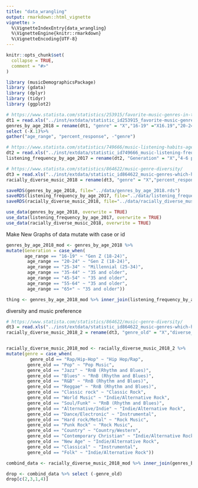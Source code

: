 ```yaml
---
title: "data_wrangling"
output: rmarkdown::html_vignette
vignette: >
  %\VignetteIndexEntry{data_wrangling}
  %\VignetteEngine{knitr::rmarkdown}
  %\VignetteEncoding{UTF-8}
---
```


```r
knitr::opts_chunk$set(
  collapse = TRUE,
  comment = "#>"
)
```

```r
library (musicDemographicsPackage)
library (gdata)
library (dplyr)
library (tidyr)
library (ggplot2)
```

```r
# https://www.statista.com/statistics/253915/favorite-music-genres-in-the-us/
dt1 = read.xls("../inst/extdata/statistic_id253915_favorite-music-genres-in-the-us-2018-by-age.xlsx", sheet = 2, skip = 2,header = TRUE)
genres_by_age_2018 = rename(dt1, "genre" = "X","16-19" ="X16.19","20-24"="X20.24","25-34" ="X25.34","35-44" ="X35.44","45-54" ="X45.54","55-64" ="X55.64","65+" ="X65.") %>% 
select (-X.1)%>%
gather("age_range", "percent_response", -"genre")

# https://www.statista.com/statistics/749666/music-listening-habits-age-usa/
dt2 = read.xls("../inst/extdata/statistic_id749666_music-listening-frequency-in-the-us-2017-by-age.xlsx", sheet = 2,  skip = 2,header = TRUE)
listening_frequency_by_age_2017 = rename(dt2, "Generation" = "X","4-6 per week" ="X4.6.times.a.week","1-3 per week"="X1.3.times.a.week","Few Times a Month" ="Few.times.a.month","Monthly or Less" ="Monthly.or.less") %>% select (-X.1) %>% gather("Frequency", "number", 2:7)

# https://www.statista.com/statistics/864622/music-genre-diversity/
dt3 = read.xls("../inst/extdata/statistic_id864622_music-genres-which-have-the-most-racial-diversity-in-the-us-2018.xlsx", sheet = 2, skip = 2, header = TRUE)
racially_diverse_music_2018 = rename(dt3, "genre" = "X","percent_response" ="Share.of.respondents") %>% select (-X.1)

saveRDS(genres_by_age_2018, file="../data/genres_by_age_2018.rds")
saveRDS(listening_frequency_by_age_2017, file="../data/listening_frequency_by_age_2017.rds")
saveRDS(racially_diverse_music_2018, file="../data/racially_diverse_music_2018.rds")

use_data(genres_by_age_2018, overwrite = TRUE)
use_data(listening_frequency_by_age_2017, overwrite = TRUE)
use_data(racially_diverse_music_2018, overwrite = TRUE)


```

Make New Graphs of data
mutate with case or id 
```r
genres_by_age_2018_mod <- genres_by_age_2018 %>% 
mutate(Generation = case_when(
       age_range == "16-19" ~ "Gen Z (18-24)",
        age_range == "20-24" ~ "Gen Z (18-24)",
        age_range == "25-34" ~ "Millennial (25-34)",
        age_range == "35-44" ~ "35 and older",
        age_range == "45-54" ~ "35 and older",
        age_range == "55-64" ~ "35 and older",
        age_range == "65+" ~ "35 and older"))

thing <- genres_by_age_2018_mod %>% inner_join(listening_frequency_by_age_2017, by = "Generation")
```


diversity and music preference
```r
# https://www.statista.com/statistics/864622/music-genre-diversity/
dt3 = read.xls("../inst/extdata/statistic_id864622_music-genres-which-have-the-most-racial-diversity-in-the-us-2018.xlsx", sheet = 2, skip = 2, header = TRUE)
racially_diverse_music_2018_2 = rename(dt3, "genre_old" = "X","diverse_percent_response" ="Share.of.respondents") %>% select (-X.1)


racially_diverse_music_2018_mod <- racially_diverse_music_2018_2 %>% 
mutate(genre = case_when(
         genre_old == "Rap/Hip-Hop" ~ "Hip Hop/Rap",
        genre_old == "Pop" ~ "Pop Music",
        genre_old == "Jazz" ~ "RnB (Rhythm and Blues)",
        genre_old == "Blues" ~ "RnB (Rhythm and Blues)",
        genre_old == "R&B" ~ "RnB (Rhythm and Blues)",
        genre_old == "Reggae" ~ "RnB (Rhythm and Blues)",
        genre_old == "Classic rock" ~ "Classic Rock",
        genre_old == "World Music" ~ "Indie/Alternative Rock",
        genre_old == "Soul/Funk" ~ "RnB (Rhythm and Blues)",
        genre_old == "Alternative/Indie" ~ "Indie/Alternative Rock",
        genre_old == "Dance/Electronic" ~ "Instrumental",
        genre_old == "Hard rock/Metal" ~ "Rock Music",
        genre_old == "Punk Rock" ~ "Rock Music",
        genre_old == "Country" ~ "Country/Western",
        genre_old == "Contemporary Christian" ~ "Indie/Alternative Rock",
        genre_old == "New Age" ~ "Indie/Alternative Rock",
        genre_old == "Classical" ~ "Instrumental",
        genre_old == "Folk" ~ "Indie/Alternative Rock"))

combind_data <- racially_diverse_music_2018_mod %>% inner_join(genres_by_age_2018, by = "genre")

drop <- combind_data %>% select (-genre_old)
drop[c(2,3,1,4)]
  
```

